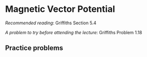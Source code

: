 
# Magnetic Vector Potential

*Recommended reading*: Griffiths Section 5.4

*A problem to try before attending the lecture*: Griffiths Problem 1.18

## Practice problems